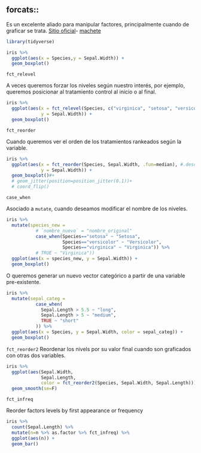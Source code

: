 ## forcats::

Es un excelente aliado para manipular factores, principalmente cuando de graficar se trata. [Sitio oficial](https://forcats.tidyverse.org/)- 
[machete](http://www.flutterbys.com.au/stats/downloads/slides/figure/factors.pdf) 

```r
library(tidyverse) 
```

```r
iris %>% 
  ggplot(aes(x = Species,y = Sepal.Width)) + 
  geom_boxplot()
```

`fct_relevel`

A veces queremos forzar los niveles según nuestro interés, por ejemplo, queremos posicionar al tratamiento control al inicio o al final.

```r
iris %>% 
  ggplot(aes(x = fct_relevel(Species, c("virginica", "setosa", "versicolor")), 
             y = Sepal.Width)) + 
  geom_boxplot()
```

`fct_reorder`

Cuando queremos ver el orden de los tratamientos rankeados según la variable.

```r
iris %>% 
  ggplot(aes(x = fct_reorder(Species, Sepal.Width, .fun=median), #.desc=TRUE 
             y = Sepal.Width)) + 
  geom_boxplot()#+
  # geom_jitter(position=position_jitter(0.1))+
  # coord_flip()
```

`case_when`

Asociado a `mutate`, cuando deseamos modificar el nombre de los niveles. 

```r
iris %>% 
  mutate(species_new = 
           # `nombre_nuevo` = "nombre_original" 
           case_when(Species=="setosa" ~ "Setosa",
                     Species=="versicolor" ~ "Versicolor",
                     Species=="virginica" ~ "Virginica")) %>%
           # TRUE ~ "Virginica"))
  ggplot(aes(x = species_new, y = Sepal.Width)) + 
  geom_boxplot()
```

O queremos generar un nuevo vector categórico a partir de una variable pre-existente.

```r
iris %>% 
  mutate(sepal_categ = 
           case_when(
             Sepal.Length > 5.5 ~ "long",
             Sepal.Length > 5 ~ "medium",
             TRUE ~ "short"
           )) %>% 
  ggplot(aes(x = Species, y = Sepal.Width, color = sepal_categ)) + 
  geom_boxplot()
```

`fct_reorder2`
Reordenar los nivels por su valor final cuando son graficados con otras dos variables.

```r
iris %>% 
  ggplot(aes(Sepal.Width, 
             Sepal.Length, 
             color = fct_reorder2(Species, Sepal.Width, Sepal.Length)))+
  geom_smooth(se=F)
```

`fct_infreq`

Reorder factors levels by first appearance or frequency

```r
iris %>%
  count(Sepal.Length) %>% 
  mutate(n=n %>% as.factor %>% fct_infreq) %>% 
  ggplot(aes(n)) +  
  geom_bar()
```
